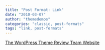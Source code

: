 ```yaml
---
title: "Post Format: Link"
date: "2010-03-07"
author: "themedemos"
categories: "classic, post-formats"
tags: "link, post-formats"
---
```


[The WordPress Theme Review Team Website](https://make.wordpress.org/themes "The WordPress Theme Review Team Website")
